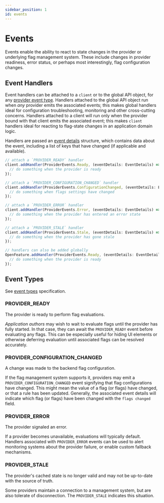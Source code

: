 ```yaml
---
sidebar_position: 1
id: events
---
```


# Events


Events enable the ability to react to state changes in the provider or underlying flag management system.
These include changes in provider readiness, error status, or perhaps most interestingly, flag configuration changes.

## Event Handlers

Event handlers can be attached to a `client` or to the global API object, for any [provider event type](/specification/types#provider-events).
Handlers attached to the global API object run when _any_ provider emits the associated events; this makes global handlers ideal for configuration troubleshooting, monitoring and other cross-cutting concerns.
Handlers attached to a client will run only when the provider bound with that client emits the associated event; this makes `client` handlers ideal for reacting to flag-state changes in an application domain logic.

Handlers are passed an [event details](/specification/types#event-details) structure, which contains data about the event, including a list of keys that have changed (if applicable and available).

<Tabs groupId="code">
<TabItem value="js" label="TypeScript">

```ts
// attach a `PROVIDER_READY` handler
client.addHandler(ProviderEvents.Ready, (eventDetails: EventDetails) => {
  // do something when the provider is ready
});

// attach a `PROVIDER_CONFIGURATION_CHANGED` handler
client.addHandler(ProviderEvents.ConfigurationChanged, (eventDetails: EventDetails) => {
  // do something when flags settings have changed
});

// attach a `PROVIDER_ERROR` handler
client.addHandler(ProviderEvents.Error, (eventDetails: EventDetails) => {
  // do something when the provider has entered an error state
});

// attach a `PROVIDER_STALE` handler
client.addHandler(ProviderEvents.Stale, (eventDetails: EventDetails) => {
  // do something when the provider has gone stale
});

// handlers can also be added globally
OpenFeature.addHandler(ProviderEvents.Ready, (eventDetails: EventDetails) => {
  // do something when the provider is ready
});
```

</TabItem>
</Tabs>

## Event Types

See [event types](/specification/types#provider-events) specification.

### PROVIDER_READY

The provider is ready to perform flag evaluations.

_Application authors_ may wish to wait to evaluate flags until the provider has fully started.
In that case, they can await the `PROVIDER_READY` event before evaluating any flags.
This can be especially useful for hiding UI elements or otherwise deferring evaluation until associated flags can be resolved accurately.

### PROVIDER_CONFIGURATION_CHANGED

A change was made to the backend flag configuration.

If the flag management system supports it, providers may emit a `PROVIDER_CONFIGURATION_CHANGED` event signifying that flag configurations have changed.
This might mean the value of a flag (or flags) have changed, or that a rule has been updated.
Generally, the associated event details will indicate which flag (or flags) have been changed with the `flags changed` field.

### PROVIDER_ERROR

The provider signaled an error.

If a provider becomes unavailable, evaluations will typically default.
Handlers associated with `PROVIDER_ERROR` events can be used to alert monitoring systems about the provider failure, or enable custom fallback mechanisms.

### PROVIDER_STALE

The provider's cached state is no longer valid and may not be up-to-date with the source of truth.

Some providers maintain a connection to a management system, but are also tolerate of disconnection.
The `PROVIDER_STALE` indicates this situation.
